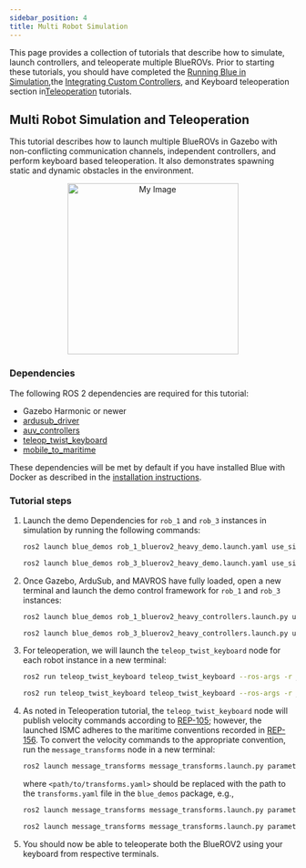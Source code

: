 ```yaml
---
sidebar_position: 4
title: Multi Robot Simulation
---
```


This page provides a collection of tutorials that describe how to simulate, launch controllers, and teleoperate multiple BlueROVs. Prior to starting these tutorials, you should have completed the [Running Blue in Simulation](/tutorials/simulation),the [Integrating Custom Controllers](/tutorials/control), and Keyboard teleoperation section in[Teleoperation](/tutorials/teleop) tutorials.

## Multi Robot Simulation and Teleoperation

This tutorial describes how to launch multiple BlueROVs in Gazebo with non-conflicting communication channels, independent controllers, and perform keyboard based teleoperation. It also demonstrates spawning static and dynamic obstacles in the environment.

<div align="center">
   <img src="../../static/img/multi-robot-sim/multi-rob.png" alt="My Image" width="300"/>
</div>

### Dependencies

The following ROS 2 dependencies are required for this tutorial:

- Gazebo Harmonic or newer
- [ardusub_driver](https://github.com/Robotic-Decision-Making-Lab/ardusub_driver)
- [auv_controllers](https://github.com/Robotic-Decision-Making-Lab/auv_controllers)
- [teleop_twist_keyboard](https://github.com/ros2/teleop_twist_keyboard)
- [mobile_to_maritime](https://github.com/Robotic-Decision-Making-Lab/mobile_to_maritime)

These dependencies will be met by default if you have installed Blue with
Docker as described in the [installation instructions](/installation).

### Tutorial steps

1. Launch the demo Dependencies for `rob_1` and `rob_3` instances in simulation by running the following commands:

   ```bash
   ros2 launch blue_demos rob_1_bluerov2_heavy_demo.launch.yaml use_sim:=true
   ```

   ```bash
   ros2 launch blue_demos rob_3_bluerov2_heavy_demo.launch.yaml use_sim:=true
   ```

2. Once Gazebo, ArduSub, and MAVROS have fully loaded, open a new terminal and launch the demo control framework for `rob_1` and `rob_3` instances:

   ```bash
   ros2 launch blue_demos rob_1_bluerov2_heavy_controllers.launch.py use_sim:=true
   ```

   ```bash
   ros2 launch blue_demos rob_3_bluerov2_heavy_controllers.launch.py use_sim:=true
   ```

3. For teleoperation, we will launch the `teleop_twist_keyboard` node for each robot instance in a new terminal:

   ```bash
   ros2 run teleop_twist_keyboard teleop_twist_keyboard --ros-args -r __ns:=/rob_1
   ```

   ```bash
   ros2 run teleop_twist_keyboard teleop_twist_keyboard --ros-args -r __ns:=/rob_3
   ```

4. As noted in Teleoperation tutorial, the `teleop_twist_keyboard` node will publish velocity commands according to
   [REP-105](https://ros.org/reps/rep-0105.html); however, the launched ISMC
   adheres to the maritime conventions recorded in [REP-156](https://github.com/ros-infrastructure/rep/pull/398).
   To convert the velocity commands to the appropriate convention, run the
   `message_transforms` node in a new terminal:

   ```bash
   ros2 launch message_transforms message_transforms.launch.py parameters_file:=<path/to/transforms.yaml>
   ```

   where `<path/to/transforms.yaml>` should be replaced with the path to the
   `transforms.yaml` file in the `blue_demos` package, e.g.,

   ```bash
   ros2 launch message_transforms message_transforms.launch.py parameters_file:=./blue_demos/multi_robot/teleoperation/config/rob_1_transforms.yaml ns:=/rob_1
   ```

   ```bash
   ros2 launch message_transforms message_transforms.launch.py parameters_file:=./blue_demos/multi_robot/teleoperation/config/rob_3_transforms.yaml ns:=/rob_3
   ```

5. You should now be able to teleoperate both the BlueROV2 using your keyboard from respective terminals.
